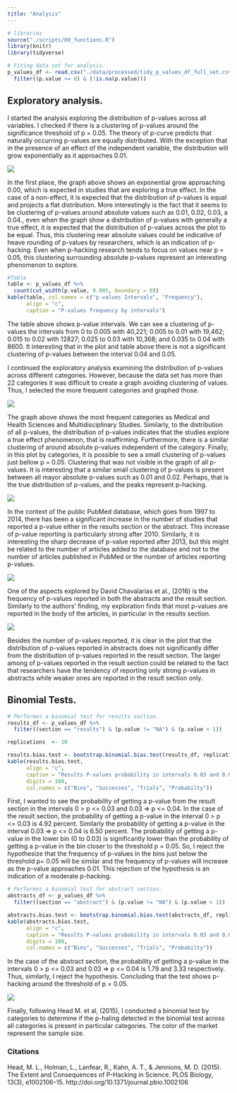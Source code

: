 ```yaml
---
title: "Analysis"
---
```


```r
# libraries
source("./scripts/00_functions.R")
library(knitr)
library(tidyverse)
```

```r
# Fiting data set for analysis.
p_values_df <- read.csv("./data/processed/tidy_p_values_df_full_set.csv") %>%
  filter((p.value >= 0) & (!is.na(p.value)))
```

## Exploratory analysis. 

I started the analysis exploring the distribution of p-values across all variables. I checked if there is a clustering of p-values around the significance threshold of p = 0.05. The theory of p-curve predicts that naturally occurring p-values are equally distributed. With the exception that in the presence of an effect of the independent variable, the distribution will grow exponentially as it approaches 0.01.     
    


![](plots/p_val_distribution.png)



In the first place, the graph above shows an exponential grow approaching 0.00, which is expected in studies that are exploring a true effect. In the case of a non-effect, it is expected that the distribution of p-values is equal and projects a flat distribution. More interestingly is the fact that it seems to be clustering of p-values around absolute values such as 0.01, 0.02, 0.03, a 0.04., even when the graph show a distribution of p-values with generally a true effect, it is expected that the distribution of p-values across the plot to be equal. Thus, this clustering near absolute values could be indicative of heave rounding of p-values by researchers, which is an indication of p-hacking. Even when p-hacking research tends to focus on values near p = 0.05, this clustering surrounding absolute p-values represent an interesting phenomenon to explore.



```r
#Table
table <- p_values_df %>%
  count(cut_width(p.value, 0.005, boundary = 0))
kable(table, col.names = c("p-values Intervals", "Frequency"), 
      align = "c", 
      caption = "P-values frequency by intervals")
```

The table above shows p-value intervals. We can see a clustering of p-values the intervals from 0 to 0.005 with 40,221; 0.005 to 0.01    with 19,462; 0.015 to 0.02 with 12827; 0.025 to 0.03  with 10,368; and 0.035 to 0.04 with  8600. It interesting that in the plot and table above there is not a significant clustering of p-values between the interval 0.04 and 0.05. 

I continued the exploratory analysis examining the distribution of p-values across different categories. However, because the data set has more than 22 categories it was difficult to create a graph avoiding clustering of values. Thus, I selected the more frequent categories and graphed those. 

![](plots/p_val_cat_distribution.png)


The graph above shows the most frequent categories as Medical and Health Sciences and Multidisciplinary Studies. Similarly, to the distribution of all p-values, the distribution of p-values indicates that the studies explore a true effect phenomenon, that is reaffirming. Furthermore, there is a similar clustering of around absolute p-values independent of the category. Finally, in this plot by categories, it is possible to see a small clustering of p-values just bellow p = 0.05. Clustering that was not visible in the graph of all p-values. It is interesting that a similar small clustering of p-values is present between all mayor absolute p-values such as 0.01 and 0.02. Perhaps, that is the true distribution of p-values, and the peaks represent p-hacking.


![](plots/p_val_year_distribution.png)

In the context of the public PubMed database, which goes from 1997 to 2014, there has been a significant increase in the number of studies that reported a p-value either in the results section or the abstract. This increase of p-value reporting is particularly strong after 2010. Similarly, it is interesting the sharp decrease of p-value reported after 2013, but this might be related to the number of articles added to the database and not to the number of articles published in PubMed or the number of articles reporting p-values.  

![](plots/p_val_section_distribution.png)


One of the aspects explored by David Chavalarias et al., (2016) is the frequency of p-values reported in both the abstracts and the result section. Similarly to the authors' finding, my exploration finds that most p-values are reported in the body of the articles, in particular in the results section. 

![](plots/sections_pval_distribution.png)


Besides the number of p-values reported, it is clear in the plot that the distribution of p-values reported in abstracts does not significantly differ from the distribution of p-values reported in the result section. The larger among of p-values reported in the result section could be related to the fact that researchers have the tendency of reporting only strong p-values in abstracts while weaker ones are reported in the result section only. 

## Binomial Tests.
```r
# Performes a binomial test for results section. 
results_df <- p_values_df %>%
  filter((section == "results") & (p.value != "NA") & (p.value < 1))

replications  <- 10

results.bias.test <- bootstrap.binomial.bias.test(results_df, replications)
kable(results.bias.test, 
      align = "c", 
      caption = "Results P-values probability in intervals 0.03 and 0.04", 
      digits = 100, 
      col.names = c("Bins", "Successes", "Trials", "Probabilty"))

```

First, I wanted to see the probability of getting a p-value from the result section in the intervals 0 > p <= 0.03 and 0.03 => p <= 0.04. In the case of the result section, the probability of getting a p-value in the interval 0 > p <= 0.03 is 4.92 percent. Similarly the probability of getting a p-value in the interval 0.03 => p <= 0.04 is 6.50 percent. The probability of getting a p-value in the lower bin (0 to 0.03) is significantly lower than the probability of getting a p-value in the bin closer to the threshold p = 0.05. So, I reject the hypothesize that the frequency of p-values in the bins just below the threshold p= 0.05 will be similar and the frequency of p-values will increase as the p-value approaches 0.01. This rejection of the hypothesis is an indication of a moderate p-hacking.


```r
# Performes a binomial test for abstract section. 
abstracts_df <- p_values_df %>%
  filter((section == "abstract") & (p.value != "NA") & (p.value < 1))

abstracts.bias.test <- bootstrap.binomial.bias.test(abstracts_df, replications)
kable(abstracts.bias.test, 
      align = "c", 
      caption = "Results P-values probability in intervals 0.03 and 0.04",
      digits = 100, 
      col.names = c("Bins", "Successes", "Trials", "Probabilty"))
```

In the case of the abstract section, the probability of getting a p-value in the intervals 0 > p <= 0.03 and 0.03 => p <= 0.04 is 1.79 and 3.33 respectively. Thus, similarly, I reject the hypothesis. Concluding that the test shows p-hacking around the threshold of p = 0.05.


![](plots/binomial_distribution_by_cat.png)


Finally, following Head M. et al, (2015), I conducted a binomial test by categories to determine if the p-haling detected in the binomial test across all categories is present in particular categories. The color of the market represent the sample size. 


### Citations 

Head, M. L., Holman, L., Lanfear, R., Kahn, A. T., & Jennions, M. D. (2015). The Extent and Consequences of P-Hacking in Science. PLOS Biology, 13(3), e1002106–15. http://doi.org/10.1371/journal.pbio.1002106

